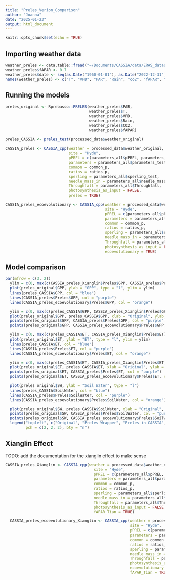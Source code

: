 ```yaml
---
title: "Preles_Verion_Comparison"
author: "Joanna"
date: "2025-01-23"
output: html_document
---
```


```r
knitr::opts_chunk$set(echo = TRUE)
```

## Importing weather data

```r
weather_preles <- data.table::fread("~/Documents/CASSIA/data/ERAS_dataset_preles.csv")
weather_preles$fAPAR <- 0.7
weather_preles$date <- seq(as.Date("1960-01-01"), as.Date("2022-12-31"), by = "day")
names(weather_preles) <- c("T", "VPD", "PAR", "Rain", "co2", "fAPAR", "date")
```

## Running the models

```r
preles_original <- Rprebasso::PRELES(weather_preles$PAR,
                                     weather_preles$T,
                                     weather_preles$VPD,
                                     weather_preles$Rain,
                                     weather_preles$CO2,
                                     weather_preles$fAPAR)

preles_CASSIA <- preles_test(processed_data$weather_original)

CASSIA_preles <- CASSIA_cpp(weather = processed_data$weather_original,
                            site = "Hyde",
                            pPREL = c(parameters_all$pPREL, parameters_all$N_parameters),
                            parameters = parameters_all$parameters_test,
                            common = common_p,
                            ratios = ratios_p,
                            sperling = parameters_all$sperling_test,
                            needle_mass_in = parameters_all$needle_mass_in,
                            Throughfall = parameters_all$Throughfall,
                            photosynthesis_as_input = FALSE,
                            preles = TRUE)

CASSIA_preles_ecoevolutionary <- CASSIA_cpp(weather = processed_data$weather_original,
                                            site = "Hyde",
                                            pPREL = c(parameters_all$pPREL, parameters_all$N_parameters),
                                            parameters = parameters_all$parameters_test,
                                            common = common_p,
                                            ratios = ratios_p,
                                            sperling = parameters_all$sperling_test,
                                            needle_mass_in = parameters_all$needle_mass_in,
                                            Throughfall = parameters_all$Throughfall,
                                            photosynthesis_as_input = FALSE,
                                            ecoevolutionary = TRUE)

```

## Model comparison

```r
par(mfrow = c(3, 2))
  ylim = c(0, max(c(CASSIA_preles_Xianglin$Preles$GPP, CASSIA_preles$Preles$GPP, preles_CASSIA$GPP)))
  plot(preles_original$GPP, ylab = "GPP", type = "l", ylim = ylim)
  lines(preles_CASSIA$GPP, col = "blue")
  lines(CASSIA_preles$Preles$GPP, col = "purple")
  lines(CASSIA_preles_ecoevolutionary$Preles$GPP, col = "orange")

  ylim = c(0, max(c(preles_CASSIA$GPP, CASSIA_preles_Xianglin$Preles$GPP)))
  plot(preles_original$GPP, preles_CASSIA$GPP, xlab = "Original", ylab = "CASSIA", col = "blue", ylim = ylim)
  points(preles_original$GPP, CASSIA_preles$Preles$GPP, col = "purple")
  points(preles_original$GPP, CASSIA_preles_ecoevolutionary$Preles$GPP, col = "orange")

  ylim = c(0, max(c(preles_CASSIA$ET, CASSIA_preles_Xianglin$Preles$ET)))
  plot(preles_original$ET, ylab = "ET", type = "l", ylim = ylim)
  lines(preles_CASSIA$ET, col = "blue")
  lines(CASSIA_preles$Preles$ET, col = "purple")
  lines(CASSIA_preles_ecoevolutionary$Preles$ET, col = "orange")

  ylim = c(0, max(c(preles_CASSIA$ET, CASSIA_preles_Xianglin$Preles$ET)))
  plot(preles_original$ET, preles_CASSIA$ET, xlab = "Original", ylab = "CASSIA", col = "blue", ylim = ylim)
  points(preles_original$ET, CASSIA_preles$Preles$ET, col = "purple")
  points(preles_original$ET, CASSIA_preles_ecoevolutionary$Preles$ET, col = "orange")

  plot(preles_original$SW, ylab = "Soil Water", type = "l")
  lines(preles_CASSIA$SoilWater, col = "blue")
  lines(CASSIA_preles$Preles$SoilWater, col = "purple")
  lines(CASSIA_preles_ecoevolutionary$Preles$SoilWater, col = "orange")

  plot(preles_original$SW, preles_CASSIA$SoilWater, xlab = "Original", ylab = "CASSIA", col = "blue")
  points(preles_original$SW, CASSIA_preles$Preles$SoilWater, col = "purple")
  points(preles_original$SW, CASSIA_preles_ecoevolutionary$Preles$SoilWater, col = "orange")
  legend("topleft", c("Original", "Preles Wrapper", "Preles in CASSIA", "Xianglin fAPAR"), col = c("black", "blue", "purple", "green"),
         pch = c(2, 2, 2), bty = "n")
```

## Xianglin Effect

TODO: add the documentation for the xianglin effect to make sense

```r
CASSIA_preles_Xianglin <- CASSIA_cpp(weather = processed_data$weather_original,
                                       site = "Hyde",
                                       pPREL = c(parameters_all$pPREL, parameters_all$N_parameters),
                                       parameters = parameters_all$parameters_test,
                                       common = common_p,
                                       ratios = ratios_p,
                                       sperling = parameters_all$sperling_test,
                                       needle_mass_in = parameters_all$needle_mass_in,
                                       Throughfall = parameters_all$Throughfall,
                                       photosynthesis_as_input = FALSE,
                                       fAPAR_Tian = TRUE)

  CASSIA_preles_ecoevolutionary_Xianglin <- CASSIA_cpp(weather = processed_data$weather_original,
                                                       site = "Hyde",
                                                       pPREL = c(parameters_all$pPREL, parameters_all$N_parameters),
                                                       parameters = parameters_all$parameters_test,
                                                       common = common_p,
                                                       ratios = ratios_p,
                                                       sperling = parameters_all$sperling_test,
                                                       needle_mass_in = parameters_all$needle_mass_in,
                                                       Throughfall = parameters_all$Throughfall,
                                                       photosynthesis_as_input = FALSE,
                                                       ecoevolutionary = TRUE,
                                                       fAPAR_Tian = TRUE)
```

